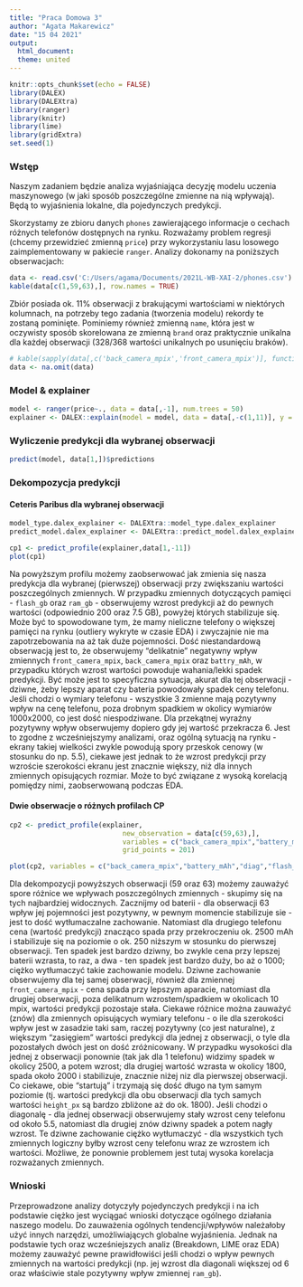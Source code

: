 ```yaml
---
title: "Praca Domowa 3"
author: "Agata Makarewicz"
date: "15 04 2021"
output: 
  html_document:
  theme: united
---
```


```r
knitr::opts_chunk$set(echo = FALSE)
library(DALEX)
library(DALEXtra)
library(ranger)
library(knitr)
library(lime)
library(gridExtra)
set.seed(1)
```

### Wstęp 

Naszym zadaniem będzie analiza wyjaśniająca decyzję modelu uczenia maszynowego (w jaki sposób poszczególne zmienne na nią wpływają). Będą to wyjaśnienia lokalne, dla pojedynczych predykcji.

Skorzystamy ze zbioru danych `phones` zawierającego informacje o cechach różnych telefonów dostępnych na rynku. Rozważamy problem regresji (chcemy przewidzieć zmienną `price`) przy wykorzystaniu lasu losowego zaimplementowany w pakiecie `ranger`. Analizy dokonamy na poniższych obserwacjach:

```r
data <- read.csv('C:/Users/agama/Documents/2021L-WB-XAI-2/phones.csv')
kable(data[c(1,59,63),], row.names = TRUE)
```

Zbiór posiada ok. 11% obserwacji z brakującymi wartościami w niektórych kolumnach, na potrzeby tego zadania (tworzenia modelu) rekordy te zostaną pominięte. Pominiemy również zmienną `name`, która jest w oczywisty sposób skorelowana ze zmienną `brand` oraz praktycznie unikalna dla każdej obserwacji (328/368 wartości unikalnych po usunięciu braków).

```r
# kable(sapply(data[,c('back_camera_mpix','front_camera_mpix')], function(x) sum(is.na(x))/(dim(data)[1])))
data <- na.omit(data)
```

### Model & explainer

```r
model <- ranger(price~., data = data[,-1], num.trees = 50)
explainer <- DALEX::explain(model = model, data = data[,-c(1,11)], y = data$price) 
```

### Wyliczenie predykcji dla wybranej obserwacji

```r
predict(model, data[1,])$predictions
```

### Dekompozycja predykcji

#### Ceteris Paribus dla wybranej obserwacji

```r
model_type.dalex_explainer <- DALEXtra::model_type.dalex_explainer
predict_model.dalex_explainer <- DALEXtra::predict_model.dalex_explainer

cp1 <- predict_profile(explainer,data[1,-11])
plot(cp1)

```

Na powyższym profilu możemy zaobserwować jak zmienia się nasza predykcja dla wybranej (pierwszej) obserwacji przy zwiększaniu wartości poszczególnych zmiennych. W przypadku zmiennych dotyczących pamięci - `flash_gb` oraz `ram_gb` - obserwujemy wzrost predykcji aż do pewnych wartości (odpowiednio 200 oraz 7.5 GB), powyżej których stabilizuje się. Może być to spowodowane tym, że mamy nieliczne telefony o większej pamięci na rynku (outliery wykryte w czasie EDA) i zwyczajnie nie ma zapotrzebowania na aż tak duże pojemności. Dość niestandardową obserwacją jest to, że obserwujemy "delikatnie" negatywny wpływ zmiennych `front_camera_mpix`, `back_camera_mpix` oraz `battry_mAh`, w przypadku których wzrost wartości powoduje wahania/lekki spadek predykcji. Być może jest to specyficzna sytuacja, akurat dla tej obserwacji - dziwne, żeby lepszy aparat czy bateria powodowały spadek ceny telefonu. Jeśli chodzi o wymiary telefonu - wszystkie 3 zmienne mają pozytywny wpływ na cenę telefonu, poza drobnym spadkiem w okolicy wymiarów 1000x2000, co jest dość niespodziwane. Dla przekątnej  wyraźny pozytywny wpływ obserwujemy dopiero gdy jej wartość przekracza 6. Jest to zgodne z wcześniejszymy analizami, oraz ogólną sytuacją na rynku - ekrany takiej wielkości zwykle powodują spory przeskok cenowy (w stosunku do np. 5.5), ciekawe jest jednak to że wzrost predykcji przy wzroście szerokości ekranu jest znacznie większy, niż dla innych zmiennych opisujących rozmiar. Może to być związane z wysoką korelacją pomiędzy nimi, zaobserwowaną podczas EDA.

#### Dwie obserwacje o różnych profilach CP

```r
cp2 <- predict_profile(explainer, 
                            new_observation = data[c(59,63),], 
                            variables = c("back_camera_mpix","battery_mAh","diag","flash_gb","front_camera_mpix","height_px","ram_gb","width_px"), 
                            grid_points = 201)

plot(cp2, variables = c("back_camera_mpix","battery_mAh","diag","flash_gb","front_camera_mpix","height_px","ram_gb","width_px"), color = "_ids_")
```

Dla dekompozycji powyższych obserwacji (59 oraz 63) możemy zauważyć spore różnice we wpływach poszczególnych zmiennych - skupimy się na tych najbardziej widocznych. Zacznijmy od baterii - dla obserwacji 63 wpływ jej pojemności jest pozytywny, w pewnym momencie stabilizuje sie - jest to dość wytłumaczalne zachowanie. Natomiast dla drugiego telefonu cena (wartość predykcji) znacząco spada przy przekroczeniu ok. 2500 mAh i stabilizuje się na poziomie o ok. 250 niższym w stosunku do pierwszej obserwacji. Ten spadek jest bardzo dziwny, bo zwykle cena przy lepszej baterii wzrasta, to raz, a dwa - ten spadek jest bardzo duży, bo aż o 1000; ciężko wytłumaczyć takie zachowanie modelu. Dziwne zachowanie obserwujemy dla tej samej obserwacji, również dla zmiennej `front_camera_mpix` - cena spada przy lepszym aparacie, natomiast dla drugiej obserwacji, poza delikatnum wzrostem/spadkiem w okolicach 10 mpix, wartości predykcji pozostaje stała.
Ciekawe różnice można zauważyć (znów) dla zmiennych opisujących wymiary telefonu - o ile dla szerokości wpływ jest w zasadzie taki sam, raczej pozytywny (co jest naturalne), z większym "zasięgiem" wartości predykcji dla jednej z obserwacji, o tyle dla pozostałych dwóch jest on dość zróżnicowany. W przypadku wysokości dla jednej z obserwacji ponownie (tak jak dla 1 telefonu) widzimy spadek w okolicy 2500, a potem wzrost; dla drugiej wartość wzrasta w okolicy 1800, spada około 2000 i stabilizuje, znacznie niżej niz dla pierwszej obserwacji. Co ciekawe, obie "startują" i trzymają się dość długo na tym samym poziomie (tj. wartości predykcji dla obu obserwacji dla tych samych wartości `height_px` są bardzo zbliżone aż do ok. 1800). Jeśli chodzi o diagonalę -  dla jednej obserwacji obserwujemy stały wzrost ceny telefonu od około 5.5, natomiast dla drugiej znów dziwny spadek a potem nagły wzrost. Te dziwne zachowanie ciężko wytłumaczyć - dla wszystkich tych zmiennych logiczny byłby wzrost ceny telefonu wraz ze wzrostem ich wartości. Możliwe, że ponownie problemem jest tutaj wysoka korelacja rozważanych zmiennych.

### Wnioski

Przeprowadzone analizy dotyczyły pojedynczych predykcji i na ich podstawie ciężko jest wyciągać wnioski dotyczące ogólnego działania naszego modelu. Do zauważenia ogólnych tendencji/wpływów należałoby użyć innych narzędzi, umożliwiających globalne wyjaśnienia. Jednak na podstawie tych oraz wcześniejszych analiz (Breakdown, LIME oraz EDA) możemy zauważyć pewne prawidłowiści jeśli chodzi o wpływ pewnych zmiennych na wartości predykcji (np. jej wzrost dla diagonali większej od 6 oraz właściwie stale pozytywny wpływ zmiennej `ram_gb`).

$~$